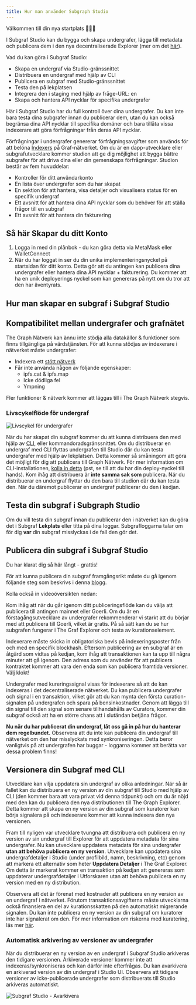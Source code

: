 ```yaml
---
title: Hur man använder Subgraph Studio
---
```


Välkommen till din nya startplats 👩🏽‍🚀

I Subgraf Studio kan du bygga och skapa undergrafer, lägga till metadata och publicera dem i den nya decentraliserade Explorer (mer om det [här](/network/explorer)).

Vad du kan göra i Subgraf Studio:

- Skapa en undergraf via Studio-gränssnittet
- Distribuera en undergraf med hjälp av CLI
- Publicera en subgraf med Studio-gränssnittet
- Testa den på lekplatsen
- Integrera den i staging med hjälp av fråge-URL: en
- Skapa och hantera API nycklar för specifika undergrafer

Här i Subgraf Studio har du full kontroll över dina undergrafer. Du kan inte bara testa dina subgrafer innan du publicerar dem, utan du kan också begränsa dina API nycklar till specifika domäner och bara tillåta vissa indexerare att göra förfrågningar från deras API nycklar.

Förfrågningar i undergrafer genererar förfrågningsavgifter som används för att belöna [Indexers](/network/indexing) på Graf-nätverket. Om du är en dapp-utvecklare eller subgrafutvecklare kommer studion att ge dig möjlighet att bygga bättre subgrafer för att driva dina eller din gemenskaps förfrågningar. Studion består av fem huvuddelar:

- Kontroller för ditt användarkonto
- En lista över undergrafer som du har skapat
- En sektion för att hantera, visa detaljer och visualisera status för en specifik undergraf
- Ett avsnitt för att hantera dina API nycklar som du behöver för att ställa frågor till en subgraf
- Ett avsnitt för att hantera din fakturering

## Så här Skapar du ditt Konto

1. Logga in med din plånbok - du kan göra detta via MetaMask eller WalletConnect
1. När du har loggat in ser du din unika implementeringsnyckel på startsidan för ditt konto. Detta gör att du antingen kan publicera dina undergrafer eller hantera dina API nycklar + fakturering. Du kommer att ha en unik deployerings nyckel som kan genereras på nytt om du tror att den har äventyrats.

## Hur man skapar en subgraf i Subgraf Studio

<VideoEmbed youtube="nGIFuC69bSA" />

## Kompatibilitet mellan undergrafer och grafnätet

The Graph Nätverk kan ännu inte stödja alla datakällor & funktioner som finns tillgängliga på värdstjänsten. För att kunna stödjas av indexerare i nätverket måste undergrafer:

- Indexera ett [stött nätverk](/developing/supported-networks)
- Får inte använda någon av följande egenskaper:
  - ipfs.cat & ipfs.map
  - Icke dödliga fel
  - Ympning

Fler funktioner & nätverk kommer att läggas till i The Graph Nätverk stegvis.

### Livscykelflöde för undergraf

![Livscykel för undergrafer](/img/subgraph-lifecycle.png)

När du har skapat din subgraf kommer du att kunna distribuera den med hjälp av [CLI](https://github.com/graphprotocol/graph-cli), eller kommandoradsgränssnittet. Om du distribuerar en undergraf med CLI flyttas undergrafen till Studio där du kan testa undergrafer med hjälp av lekplatsen. Detta kommer så småningom att göra det möjligt för dig att publicera till Graph Nätverk. För mer information om CLI-installationen, [kolla in detta](/developing/defining-a-subgraph#install-the-graph-cli) (pst, se till att du har din deploy-nyckel till hands). Kom ihåg att distribuera är **inte samma sak som** publicera. När du distribuerar en undergraf flyttar du den bara till studion där du kan testa den. När du däremot publicerar en undergraf publicerar du den i kedjan.

## Testa din subgraf i Subgraph Studio

Om du vill testa din subgraf innan du publicerar den i nätverket kan du göra det i Subgraf **Lekplats** eller titta på dina loggar. Subgrafloggarna talar om för dig **var** din subgraf misslyckas i de fall den gör det.

## Publicera din subgraf i Subgraf Studio

Du har klarat dig så här långt - grattis!

För att kunna publicera din subgraf framgångsrikt måste du gå igenom följande steg som beskrivs i denna [blogg](https://thegraph.com/blog/building-with-subgraph-studio).

Kolla också in videoöversikten nedan:

<VideoEmbed youtube="HfDgC2oNnwo" />

Kom ihåg att när du går igenom ditt publiceringsflöde kan du välja att publicera till antingen mainnet eller Goerli. Om du är en förstagångsutvecklare av undergrafer rekommenderar vi starkt att du börjar med att publicera till Goerli, vilket är gratis. På så sätt kan du se hur subgrafen fungerar i The Graf Explorer och testa av kurationselement.

Indexerare måste skicka in obligatoriska bevis på indexeringsposter från och med en specifik blockhash. Eftersom publicering av en subgraf är en åtgärd som vidtas på kedjan, kom ihåg att transaktionen kan ta upp till några minuter att gå igenom. Den adress som du använder för att publicera kontraktet kommer att vara den enda som kan publicera framtida versioner. Välj klokt!

Undergrafer med kureringssignal visas för indexerare så att de kan indexeras i det decentraliserade nätverket. Du kan publicera undergrafer och signal i en transaktion, vilket gör att du kan mynta den första curation-signalen på undergrafen och spara på bensinkostnader. Genom att lägga till din signal till den signal som senare tillhandahålls av Curators, kommer din subgraf också att ha en större chans att i slutändan betjäna frågor.

**Nu när du har publicerat din undergraf, låt oss gå in på hur du hanterar dem regelbundet.** Observera att du inte kan publicera din undergraf till nätverket om den har misslyckats med synkroniseringen. Detta beror vanligtvis på att undergrafen har buggar - loggarna kommer att berätta var dessa problem finns!

## Versionera din Subgraf med CLI

Utvecklare kan vilja uppdatera sin undergraf av olika anledningar. När så är fallet kan du distribuera en ny version av din subgraf till Studio med hjälp av CLI (den kommer bara att vara privat vid denna tidpunkt) och om du är nöjd med den kan du publicera den nya distributionen till The Graph Explorer. Detta kommer att skapa en ny version av din subgraf som kuratorer kan börja signalera på och indexerare kommer att kunna indexera den nya versionen.

Fram till nyligen var utvecklare tvungna att distribuera och publicera en ny version av sin undergraf till Explorer för att uppdatera metadata för sina undergrafer. Nu kan utvecklare uppdatera metadata för sina undergrafer **utan att behöva publicera en ny version**. Utvecklare kan uppdatera sina undergrafdetaljer i Studio (under profilbild, namn, beskrivning, etc) genom att markera ett alternativ som heter **Uppdatera Detaljer** i The Graf Explorer. Om detta är markerat kommer en transaktion på kedjan att genereras som uppdaterar undergrafdetaljer i Utforskaren utan att behöva publicera en ny version med en ny distribution.

Observera att det är förenat med kostnader att publicera en ny version av en undergraf i nätverket. Förutom transaktionsavgifterna måste utvecklarna också finansiera en del av kurationsskatten på den automatiskt migrerande signalen. Du kan inte publicera en ny version av din subgraf om kuratorer inte har signalerat om den. För mer information om riskerna med kuratering, läs mer [här](/network/curating).

### Automatisk arkivering av versioner av undergrafer

När du distribuerar en ny version av en undergraf i Subgraf Studio arkiveras den tidigare versionen. Arkiverade versioner kommer inte att indexeras/synkroniseras och kan därför inte efterfrågas. Du kan avarkivera en arkiverad version av din undergraf i Studio UI. Observera att tidigare versioner av icke-publicerade undergrafer som distribuerats till Studio arkiveras automatiskt.

![Subgraf Studio - Avarkivera](/img/Unarchive.png)
